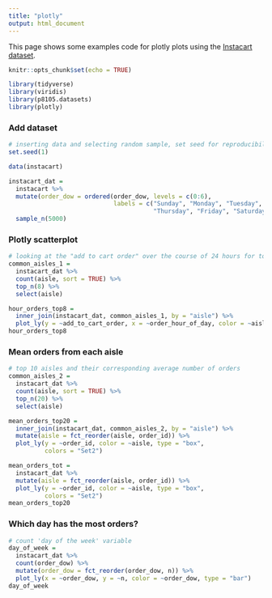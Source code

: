 ```yaml
---
title: "plotly"
output: html_document
---
```


This page shows some examples code for plotly plots using the [Instacart dataset](http://p8105.com/dataset_instacart.html).  

```r
knitr::opts_chunk$set(echo = TRUE)

library(tidyverse)
library(viridis)
library(p8105.datasets)
library(plotly)
```

### Add dataset

```r
# inserting data and selecting random sample, set seed for reproducibility 
set.seed(1)

data(instacart)

instacart_dat = 
  instacart %>%  
  mutate(order_dow = ordered(order_dow, levels = c(0:6), 
                             labels = c("Sunday", "Monday", "Tuesday", "Wednesday", 
                                        "Thursday", "Friday", "Saturday"))) %>% 
  sample_n(5000)
```

### Plotly scatterplot

```r
# looking at the "add to cart order" over the course of 24 hours for top 8 aisles
common_aisles_1 = 
  instacart_dat %>% 
  count(aisle, sort = TRUE) %>% 
  top_n(8) %>% 
  select(aisle)

hour_orders_top8 = 
  inner_join(instacart_dat, common_aisles_1, by = "aisle") %>% 
  plot_ly(y = ~add_to_cart_order, x = ~order_hour_of_day, color = ~aisle, type = "scatter",  mode = "markers", text = ~product_name)
hour_orders_top8
```

### Mean orders from each aisle

```r
# top 10 aisles and their corresponding average number of orders
common_aisles_2 = 
  instacart_dat %>% 
  count(aisle, sort = TRUE) %>% 
  top_n(20) %>% 
  select(aisle)

mean_orders_top20 = 
  inner_join(instacart_dat, common_aisles_2, by = "aisle") %>% 
  mutate(aisle = fct_reorder(aisle, order_id)) %>% 
  plot_ly(y = ~order_id, color = ~aisle, type = "box",
          colors = "Set2")

mean_orders_tot = 
  instacart_dat %>% 
  mutate(aisle = fct_reorder(aisle, order_id)) %>% 
  plot_ly(y = ~order_id, color = ~aisle, type = "box",
          colors = "Set2")
mean_orders_top20
```

### Which day has the most orders? 

```r
# count 'day of the week' variable
day_of_week = 
  instacart_dat %>% 
  count(order_dow) %>% 
  mutate(order_dow = fct_reorder(order_dow, n)) %>% 
  plot_ly(x = ~order_dow, y = ~n, color = ~order_dow, type = "bar")
day_of_week
```

